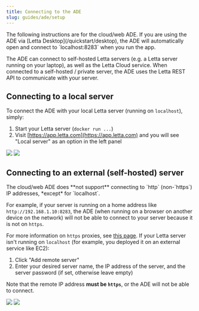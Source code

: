 ```yaml
---
title: Connecting to the ADE
slug: guides/ade/setup
---
```


<Note>
The following instructions are for the cloud/web ADE. If you are using the ADE via [Letta Desktop](/quickstart/desktop), the ADE will automatically open and connect to `localhost:8283` when you run the app.
</Note>

The ADE can connect to self-hosted Letta servers (e.g. a Letta server running on your laptop), as well as the Letta Cloud service.
When connected to a self-hosted / private server, the ADE uses the Letta REST API to communicate with your server.

## Connecting to a local server
To connect the ADE with your local Letta server (running on `localhost`), simply:
1. Start your Letta server (`docker run ...`)
2. Visit [https://app.letta.com](https://app.letta.com) and you will see "Local server" as an option in the left panel

<img className="w-300 light" src="https://raw.githubusercontent.com/letta-ai/letta/refs/heads/main/assets/example_ade_screenshot_agents_light.png" />
<img className="w-300 dark" src="https://raw.githubusercontent.com/letta-ai/letta/refs/heads/main/assets/example_ade_screenshot_agents.png" />

## Connecting to an external (self-hosted) server
<Warning>
The cloud/web ADE does **not support** connecting to `http` (non-`https`) IP addresses, *except* for `localhost`.

For example, if your server is running on a home address like `http://192.168.1.10:8283`, the ADE (when running on a browser on another device on the network) will not be able to connect to your server because it is not on `https`.

For more information on `https` proxies, see [this page](/guides/server/remote).
</Warning>
If your Letta server isn't running on `localhost` (for example, you deployed it on an external service like EC2):
1. Click "Add remote server"
2. Enter your desired server name, the IP address of the server, and the server password (if set, otherwise leave empty)

Note that the remote IP address **must be `https`**, or the ADE will not be able to connect.

<img className="w-300 light" src="../../images/railway_ade_example_light.png" />
<img className="w-300 dark" src="../../images/railway_ade_example.png" />

